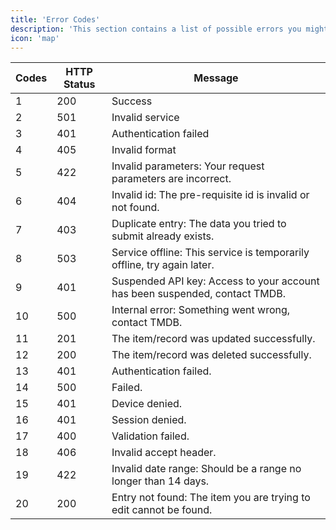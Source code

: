 ```yaml
---
title: 'Error Codes'
description: 'This section contains a list of possible errors you might come across when using our API and how you can resolve the error.'
icon: 'map'
---
```


| Codes         | HTTP Status       | Message         |
| ------------- | ----------------- | --------------- |
| 1             | 200               | Success         |
| 2             | 501               | Invalid service |
| 3             | 401               | Authentication failed |
| 4             | 405               | Invalid format |
| 5             | 422               | Invalid parameters: Your request parameters are incorrect. |
| 6             | 404               | Invalid id: The pre-requisite id is invalid or not found. |
| 7             | 403               | Duplicate entry: The data you tried to submit already exists. |
| 8             | 503               | Service offline: This service is temporarily offline, try again later. |
| 9             | 401               | Suspended API key: Access to your account has been suspended, contact TMDB.|
| 10            | 500               | Internal error: Something went wrong, contact TMDB.|
| 11            | 201               | The item/record was updated successfully.|
| 12            | 200               | The item/record was deleted successfully.
| 13            | 401               | Authentication failed.|
| 14            | 500               | Failed.|
| 15            | 401               | Device denied.|
| 16            | 401               | Session denied.
| 17            | 400               | Validation failed.|
| 18            | 406               | Invalid accept header.|
| 19            | 422               | Invalid date range: Should be a range no longer than 14 days.|
| 20            | 200               | Entry not found: The item you are trying to edit cannot be found.|
